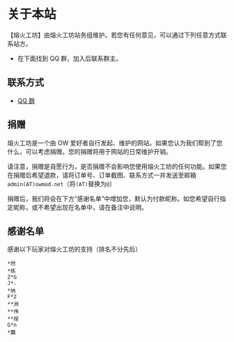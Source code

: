 
# 关于本站

【熔火工坊】由熔火工坊站务组维护。若您有任何意见，可以通过下列任意方式联系站方。

- 在下面找到 QQ 群，加入后联系群主。

## 联系方式

- [QQ 群](https://jq.qq.com/?_wv=1027&k=5J2QSeu)

## 捐赠

熔火工坊是一个由 OW 爱好者自行发起、维护的网站。如果您认为我们帮到了您什么，可以考虑捐赠。您的捐赠将用于网站的日常维护开销。

请注意，捐赠是自愿行为，是否捐赠不会影响您使用熔火工坊的任何功能。如果您在捐赠后希望退款，请将订单号、订单截图、联系方式一并发送至邮箱`admin(AT)owmod.net`（将`(AT)`替换为`@`）

捐赠后，我们将会在下方“感谢名单”中增加您，默认为付款昵称。如您希望自行指定昵称，或不希望出现在名单中，请在备注中说明。

<QR
  size={200}
  url="https://qr.alipay.com/tsx04609mgn4f8rbo0bnnad"
  logo="https://img.alicdn.com/tfs/TB1ID6DkZVl614jSZKPXXaGjpXa-488-492.png"
/>

<QR
  size={200}
  url="wxp://f2f0aQsklXwxEbqZ_M1OIQgna7VsJ0UV68mx"
  logo="https://img.alicdn.com/tfs/TB1Y2BXoz39YK4jSZPcXXXrUFXa-657-578.png"
/>

## 感谢名单

感谢以下玩家对熔火工坊的支持（排名不分先后）

```
*然
*练
Z*G
J*.
*纳
F*2
**洲
**伟
**珵
G*n
*䲜
```

